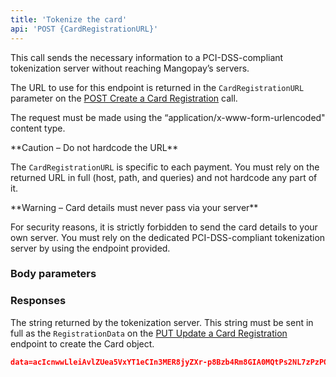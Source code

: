 ```yaml
---
title: 'Tokenize the card'  
api: 'POST {CardRegistrationURL}'  
---
```


  

This call sends the necessary information to a PCI-DSS-compliant tokenization server without reaching Mangopay’s servers.

The URL to use for this endpoint is returned in the `CardRegistrationURL` parameter on the <a href="/api-reference/card-registrations/create-card-registration">POST Create a Card Registration</a> call. 

The request must be made using the “application/x-www-form-urlencoded" content type.

<Note>  
**Caution – Do not hardcode the URL** 
  
The `CardRegistrationURL` is specific to each payment. You must rely on the returned URL in full (host, path, and queries) and not hardcode any part of it.
</Note>  

<Warning>  
**Warning – Card details must never pass via your server** 
  
For security reasons, it is strictly forbidden to send the card details to your own server. You must rely on the dedicated PCI-DSS-compliant tokenization server by using the endpoint provided.  
</Warning>  

### Body parameters  

<accessKeyRef />  

<data />  

<cardNumber />  

<cardExpirationDate />  

<cardCvx />  

### Responses  

<AccordionGroup>

<Accordion title="200">

The string returned by the tokenization server. This string must be sent in full as the `RegistrationData` on the <a href="/api-reference/card-registrations/update-card-registration">PUT Update a Card Registration</a> endpoint to create the Card object.

</Accordion>

</AccordionGroup>  

<ResponseExample>  

```json 200  
data=acIcnwwLleiAvlZUea5VxYT1eCIn3MER8jyZXr-p8Bzb4Rm8GIA0MQtPs2NL7zPzPO_I7EjQm-m92V909JUL6KT-PmPzJfAQZV_8PIz6wKvjorGNaNd8Mg1rqN6eBpS5Nx0xgKTVnyDj15oG8jR875  
 ```  

</ResponseExample>

<RequestExample> 


</RequestExample>

